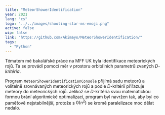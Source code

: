 ```yaml
---
title: "MeteorShowerIdentification"
year: 2021
lang: "cs"
logo: "../../images/shooting-star-ms-emoji.png"
active: false
wip: false
link: "https://github.com/Akimayo/MeteorShowerIdentification/"
tags:
  - "Python"
---
```


Tématem mé bakalářské práce na MFF UK byla identifikace meteorických rojů. Ta se provádí pomocí měr v prostoru orbitálních parametrů zvaných _$D$-kritéria_.

Program <code>MeteorShowerIdentificationConsole</code> přijímá sadu meteorů a volitelně srovnávaných meteorických rojů a podle $D$-kritérií přiřazuje meteory do meteorických rojů. Jelikož se $D$-kritéria svou matematickou formou brání algoritmické optimalizaci, program byl navržen tak, aby byl co paměťově nejstabilnější, protože s $\mathcal{0}(n^2)$ se kromě paralelizace moc dělat nedalo.
